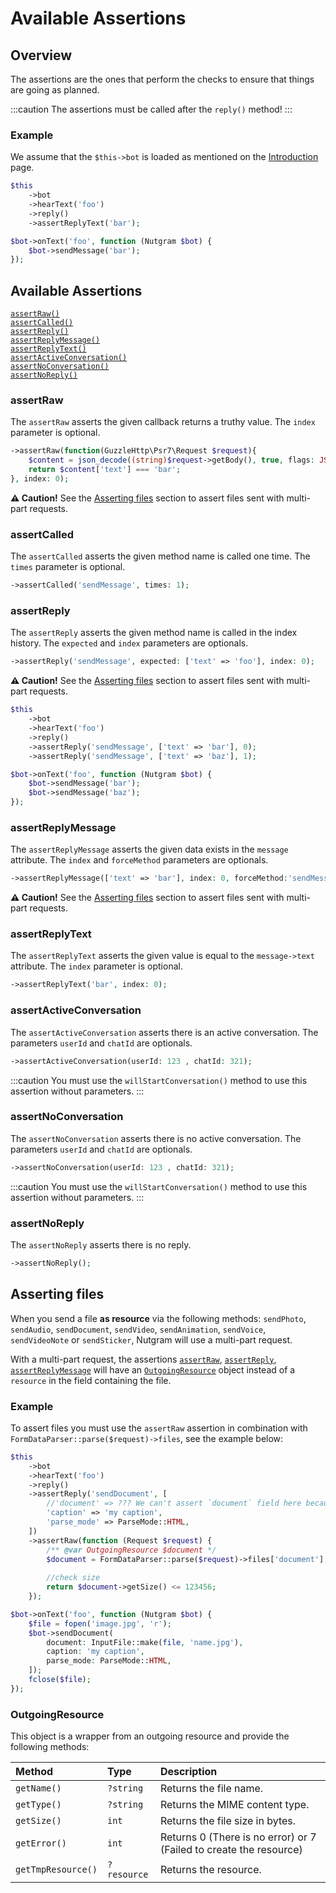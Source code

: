 
# Available Assertions

## Overview

The assertions are the ones that perform the checks to ensure that things are going as planned.

:::caution
The assertions must be called after the `reply()` method!
:::

### Example
We assume that the `$this->bot` is loaded as mentioned on the [Introduction](introduction.md) page.

<Tabs>
<TabItem value="test" label="Test" default>

```php
$this
    ->bot
    ->hearText('foo')
    ->reply()
    ->assertReplyText('bar');
```

</TabItem>
<TabItem value="handler" label="Handler">

```php
$bot->onText('foo', function (Nutgram $bot) {
    $bot->sendMessage('bar');
});
```

</TabItem>
</Tabs>

## Available Assertions

<div class="container">
    <div class="row">
        <div class="col col--6">
            <div><code><a href="#assertraw">assertRaw()</a></code></div>
            <div><code><a href="#assertcalled">assertCalled()</a></code></div>
            <div><code><a href="#assertreply">assertReply()</a></code></div>
            <div><code><a href="#assertreplymessage">assertReplyMessage()</a></code></div>
        </div>
        <div class="col col--6">
            <div><code><a href="#assertreplytext">assertReplyText()</a></code></div>
            <div><code><a href="#assertactiveconversation">assertActiveConversation()</a></code></div>
            <div><code><a href="#assertnoconversation">assertNoConversation()</a></code></div>
            <div><code><a href="#assertnoreply">assertNoReply()</a></code></div>
        </div>
    </div>
</div>

### assertRaw
The `assertRaw` asserts the given callback returns a truthy value.
The `index` parameter is optional.
```php
->assertRaw(function(GuzzleHttp\Psr7\Request $request){
    $content = json_decode((string)$request->getBody(), true, flags: JSON_THROW_ON_ERROR);
    return $content['text'] === 'bar';
}, index: 0);
```
**⚠️ Caution!** See the [Asserting files](#asserting-files) section to assert files sent with multi-part requests.

### assertCalled
The `assertCalled` asserts the given method name is called one time.
The `times` parameter is optional.
```php
->assertCalled('sendMessage', times: 1);
```

### assertReply
The `assertReply` asserts the given method name is called in the index history.
The `expected` and `index` parameters are optionals.
```php
->assertReply('sendMessage', expected: ['text' => 'foo'], index: 0);
```
**⚠️ Caution!** See the [Asserting files](#asserting-files) section to assert files sent with multi-part requests.

<Tabs>
<TabItem value="test" label="Test" default>

```php
$this
    ->bot
    ->hearText('foo')
    ->reply()
    ->assertReply('sendMessage', ['text' => 'bar'], 0);
    ->assertReply('sendMessage', ['text' => 'baz'], 1);
```

</TabItem>
<TabItem value="handler" label="Handler">

```php
$bot->onText('foo', function (Nutgram $bot) {
    $bot->sendMessage('bar');
    $bot->sendMessage('baz');
});
```

</TabItem>
</Tabs>

### assertReplyMessage
The `assertReplyMessage` asserts the given data exists in the `message` attribute.
The `index` and `forceMethod` parameters are optionals.
```php
->assertReplyMessage(['text' => 'bar'], index: 0, forceMethod:'sendMessage');
```
**⚠️ Caution!** See the [Asserting files](#asserting-files) section to assert files sent with multi-part requests.

### assertReplyText
The `assertReplyText` asserts the given value is equal to the `message->text` attribute.
The `index` parameter is optional.
```php
->assertReplyText('bar', index: 0);
```

### assertActiveConversation
The `assertActiveConversation` asserts there is an active conversation.
The parameters `userId` and `chatId` are optionals.
```php
->assertActiveConversation(userId: 123 , chatId: 321);
```

:::caution
You must use the `willStartConversation()` method to use this assertion without parameters.
:::

### assertNoConversation
The `assertNoConversation` asserts there is no active conversation.
The parameters `userId` and `chatId` are optionals.
```php
->assertNoConversation(userId: 123 , chatId: 321);
```

:::caution
You must use the `willStartConversation()` method to use this assertion without parameters.
:::

### assertNoReply
The `assertNoReply` asserts there is no reply.
```php
->assertNoReply();
```

## Asserting files
When you send a file **as resource** via the following methods: 
`sendPhoto`, `sendAudio`, `sendDocument`, `sendVideo`, `sendAnimation`, `sendVoice`, `sendVideoNote` or `sendSticker`,
Nutgram will use a multi-part request.

With a multi-part request, the assertions [`assertRaw`](#assertraw), [`assertReply`](#assertreply), 
[`assertReplyMessage`](#assertreplymessage) will have an [`OutgoingResource`](#outgoingresource) object instead of a `resource` 
in the field containing the file.

### Example
To assert files you must use the `assertRaw` assertion in combination with `FormDataParser::parse($request)->files`, 
see the example below:

<Tabs>
<TabItem value="test" label="Test" default>

```php
$this
    ->bot
    ->hearText('foo')
    ->reply()
    ->assertReply('sendDocument', [
        //'document' => ??? We can't assert `document` field here because is an OutgoingResource
        'caption' => 'my caption',
        'parse_mode' => ParseMode::HTML,
    ])
    ->assertRaw(function (Request $request) {
        /** @var OutgoingResource $document */
        $document = FormDataParser::parse($request)->files['document'];
    
        //check size
        return $document->getSize() <= 123456;
    });
```

</TabItem>
<TabItem value="handler" label="Handler">

```php
$bot->onText('foo', function (Nutgram $bot) {
    $file = fopen('image.jpg', 'r');
    $bot->sendDocument(
        document: InputFile::make(file, 'name.jpg'),
        caption: 'my caption',
        parse_mode: ParseMode::HTML,
    ]);
    fclose($file);
});
```

</TabItem>
</Tabs>

### OutgoingResource
This object is a wrapper from an outgoing resource and provide the following methods:

| Method             | Type        | Description                                                        |
|:-------------------|:------------|:-------------------------------------------------------------------|
| `getName()`        | `?string`   | Returns the file name.                                             |
| `getType()`        | `?string`   | Returns the MIME content type.                                     |
| `getSize()`        | `int`       | Returns the file size in bytes.                                    |
| `getError()`       | `int`       | Returns 0 (There is no error) or 7 (Failed to create the resource) |
| `getTmpResource()` | `?resource` | Returns the resource.                                              |
